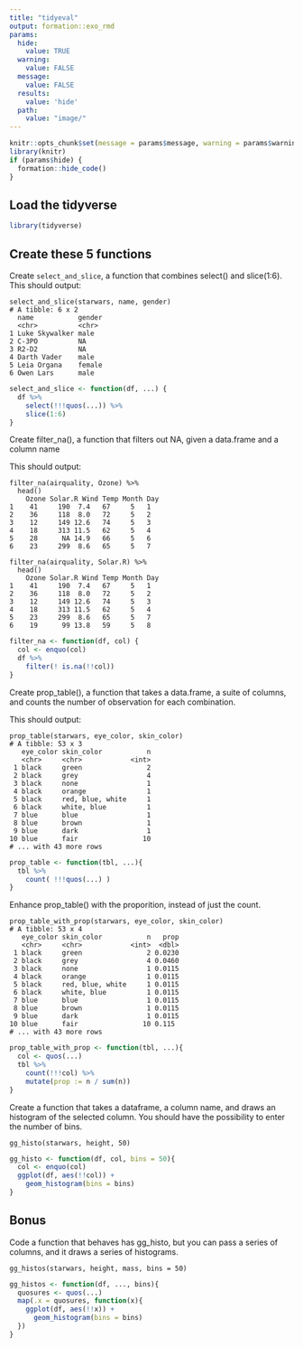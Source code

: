 ```yaml
---
title: "tidyeval"
output: formation::exo_rmd
params:
  hide:
    value: TRUE
  warning:
    value: FALSE
  message:
    value: FALSE
  results:
    value: 'hide'
  path: 
    value: "image/"
---
```


```r
knitr::opts_chunk$set(message = params$message, warning = params$warning, results = params$results, eval = FALSE)
library(knitr)
if (params$hide) {
  formation::hide_code()
}
```

## Load the tidyverse

```r
library(tidyverse)
```


## Create these 5 functions 

Create `select_and_slice`, a function that combines select() and slice(1:6). 
This should output: 

```
select_and_slice(starwars, name, gender)
# A tibble: 6 x 2
  name           gender
  <chr>          <chr> 
1 Luke Skywalker male  
2 C-3PO          NA    
3 R2-D2          NA    
4 Darth Vader    male  
5 Leia Organa    female
6 Owen Lars      male  

```

```r
select_and_slice <- function(df, ...) {
  df %>% 
    select(!!!quos(...)) %>%
    slice(1:6)
}
```


Create filter_na(), a function that filters out NA, given a data.frame and a column name

This should output:

```
filter_na(airquality, Ozone) %>%
  head()
    Ozone Solar.R Wind Temp Month Day
1    41     190  7.4   67     5   1
2    36     118  8.0   72     5   2
3    12     149 12.6   74     5   3
4    18     313 11.5   62     5   4
5    28      NA 14.9   66     5   6
6    23     299  8.6   65     5   7

filter_na(airquality, Solar.R) %>%
  head()
    Ozone Solar.R Wind Temp Month Day
1    41     190  7.4   67     5   1
2    36     118  8.0   72     5   2
3    12     149 12.6   74     5   3
4    18     313 11.5   62     5   4
5    23     299  8.6   65     5   7
6    19      99 13.8   59     5   8
```



```r
filter_na <- function(df, col) {
  col <- enquo(col)
  df %>% 
    filter(! is.na(!!col)) 
}
```

Create prop_table(), a function that takes a data.frame, a suite of columns, and counts the number of observation for each combination.

This should output:

```
prop_table(starwars, eye_color, skin_color)
# A tibble: 53 x 3
   eye_color skin_color           n
   <chr>     <chr>            <int>
 1 black     green                2
 2 black     grey                 4
 3 black     none                 1
 4 black     orange               1
 5 black     red, blue, white     1
 6 black     white, blue          1
 7 blue      blue                 1
 8 blue      brown                1
 9 blue      dark                 1
10 blue      fair                10
# ... with 43 more rows
```

```r
prop_table <- function(tbl, ...){
  tbl %>%
    count( !!!quos(...) ) 
}
```

Enhance prop_table() with the proporition, instead of just the count.

```
prop_table_with_prop(starwars, eye_color, skin_color)
# A tibble: 53 x 4
   eye_color skin_color           n   prop
   <chr>     <chr>            <int>  <dbl>
 1 black     green                2 0.0230
 2 black     grey                 4 0.0460
 3 black     none                 1 0.0115
 4 black     orange               1 0.0115
 5 black     red, blue, white     1 0.0115
 6 black     white, blue          1 0.0115
 7 blue      blue                 1 0.0115
 8 blue      brown                1 0.0115
 9 blue      dark                 1 0.0115
10 blue      fair                10 0.115 
# ... with 43 more rows
```


```r
prop_table_with_prop <- function(tbl, ...){
  col <- quos(...)
  tbl %>% 
    count(!!!col) %>% 
    mutate(prop := n / sum(n))
}
```


Create a function that takes a dataframe, a column name, and draws an histogram of the selected column. You should have the possibility to enter the number of bins.

```
gg_histo(starwars, height, 50)
```

```r
gg_histo <- function(df, col, bins = 50){
  col <- enquo(col)
  ggplot(df, aes(!!col)) + 
    geom_histogram(bins = bins)
}
```

## Bonus 

Code a function that behaves has gg_histo, but you can pass a series of columns, and it draws a series of histograms.

```
gg_histos(starwars, height, mass, bins = 50)
```

```r
gg_histos <- function(df, ..., bins){
  quosures <- quos(...)
  map(.x = quosures, function(x){
    ggplot(df, aes(!!x)) + 
      geom_histogram(bins = bins)
  })
}
```

